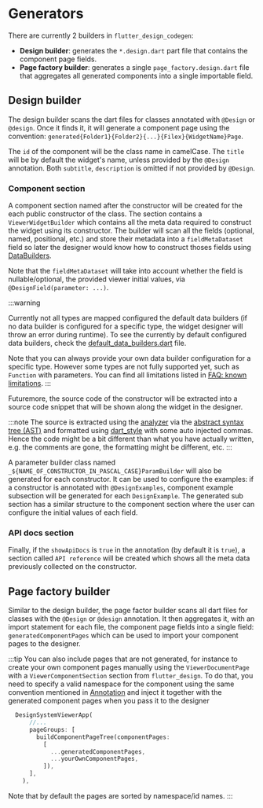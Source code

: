 # Generators

There are currently 2 builders in `flutter_design_codegen`:

- **Design builder**: generates the `*.design.dart` part file that contains the component page fields.
- **Page factory builder**: generates a single `page_factory.design.dart` file that aggregates all generated components into a single importable field.

## Design builder

The design builder scans the dart files for classes annotated with `@Design` or `@design`. Once it finds it, it will generate a component page using the convention: `generated{Folder1}{Folder2}{...}{Filex}{WidgetName}Page`.

The `id` of the component will be the class name in camelCase. The `title` will be by default the widget's name, unless provided by the `@Design` annotation. Both `subtitle`, `description` is omitted if not provided by `@Design`.

### Component section

A component section named after the constructor will be created for the each public constructor of the class. The section contains a `ViewerWidgetBuilder` which contains 
all the meta data required to construct the widget using its constructor. The builder will scan all the fields (optional, named, positional, etc.) and store their metadata into a `fieldMetaDataset` field so 
later the designer would know how to construct thoses fields using [DataBuilders](/docs/designer/data_builder). 

Note that the `fieldMetaDataset` will take into account whether the field is nullable/optional, 
the provided viewer initial values, via `@DesignField(parameter: ...)`.

:::warning

Currently not all types are mapped configured the default data builders (if no data builder is configured for a specific type, the widget designer will throw an error during runtime). To see the currently by default configured data builders, check the [default_data_builders.dart](https://github.com/ShiroYacha/flutter_design/blob/main/packages/flutter_design_viewer/lib/src/default_data_builders.dart) file.

Note that you can always provide your own data builder configuration for a specific type. However some types are not fully supported yet, such as `Function` with parameters. You can find all limitations listed in [FAQ: known limitations](/docs/faq#known-limitations).
:::

Futuremore, the source code of the constructor will be extracted into a source code snippet that will be shown along the widget in the designer. 

:::note
The source is extracted using the [analyzer](https://pub.dev/packages/analyzer) via the [abstract syntax tree (AST)](https://en.wikipedia.org/wiki/Abstract_syntax_tree) and formatted using [dart_style](https://github.com/dart-lang/dart_style) with some auto injected commas. Hence 
the code might be a bit different than what you have actually written, e.g. the comments are gone, the formatting might be different, etc.
:::

A parameter builder class named `_${NAME_OF_CONSTRUCTOR_IN_PASCAL_CASE}ParamBuilder` will also be generated for each constructor. It can be used to configure the examples: if a constructor is annotated with `@DesignExamples`, component example subsection will be generated for each `DesignExample`. The generated sub section has a similar structure to the component section where the user can configure 
the initial values of each field. 


### API docs section

Finally, if the `showApiDocs` is `true` in the annotation (by default it is `true`), a section called `API reference` will be created which shows all the meta data previously collected on the constructor.

## Page factory builder

Similar to the design builder, the page factor builder scans all dart files for classes with the `@Design` or `@design` annotation. It then aggregates it, with an import statement
for each file, the component page fields into a single field: `generatedComponentPages` which can be used to import your component pages to the designer.

:::tip
You can also include pages that are not generated, for instance to create your own component pages manually using the `ViewerDocumentPage` with a `ViewerComponentSection` section from `flutter_design`. To do that, you need to 
specify a valid namespace for the component using the same convention mentioned in [Annotation](/docs/codegen/annotation) and inject it together with the generated component pages when you pass it to the designer

```dart
  DesignSystemViewerApp(
      //...
      pageGroups: [
        buildComponentPageTree(componentPages: 
          [
            ...generatedComponentPages,
            ...yourOwnComponentPages,
          ]),
      ],
    ),
```

Note that by default the pages are sorted by namespace/id names.
:::